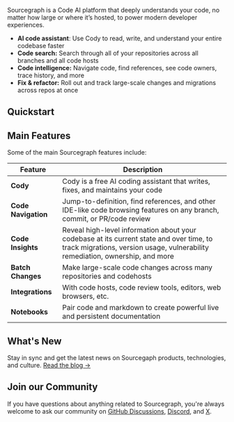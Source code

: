 Sourcegraph is a Code AI platform that deeply understands your code, no matter how large or where it’s hosted, to power modern developer experiences.

- **AI code assistant**: Use Cody to read, write, and understand your entire codebase faster
- **Code search:** Search through all of your repositories across all branches and all code hosts
- **Code intelligence:** Navigate code, find references, see code owners, trace history, and more
- **Fix & refactor:** Roll out and track large-scale changes and migrations across repos at once

## Quickstart

<QuickLinks>
	<QuickLink href="/cody" icon="cody" imgAlt="Cody" title="Cody" description="Write, fix, and maintain code with Sourcegraph’s AI coding assistant, Cody. " />
	<QuickLink href="/code_search" icon="codesearch" imgAlt="Code Search" title="Code Search" description="Search all of your repositories across all branches and all code hosts." />
	<QuickLink title="Sourcegraph 101" icon="plugins" href="/getting-started" description="Learn how to use Sourcegraph." />
	<QuickLink title="Sourcegraph Tour" icon="codegraph" href="/getting-started/tour" description="Take a tour of Sourcegraph’s features using real-world examples and use cases." />
</QuickLinks>

## Main Features

Some of the main Sourcegraph features include:

| **Feature**                    | **Description**                                                                                                                        |
| -------------------------- | ---------------------------------------------------------------------------------------------------------------------------------- |
| **Cody** | Cody is a free AI coding assistant that writes, fixes, and maintains your code |
| **Code Navigation**            | Jump-to-definition, find references, and other IDE-like code browsing features on any branch, commit, or PR/code review      |
| **Code Insights**              | Reveal high-level information about your codebase at its current state and over time, to track migrations, version usage, vulnerability remediation, ownership, and more |
| **Batch Changes**              | Make large-scale code changes across many repositories and codehosts                                                              |
| **Integrations**               | With code hosts, code review tools, editors, web browsers, etc.                                                                   |
| **Notebooks**                  | Pair code and markdown to create powerful live and persistent documentation                                                      |

## What's New

Stay in sync and get the latest news on Sourcegaph products, technologies, and culture. [Read the blog →](https://sourcegraph.com/blog)

## Join our Community

If you have questions about anything related to Sourcegraph, you're always welcome to ask our community on [GitHub Discussions](https://github.com/sourcegraph/sourcegraph/discussions), [Discord](https://discord.gg/s2qDtYGnAE), and [X](https://twitter.com/sourcegraph).
